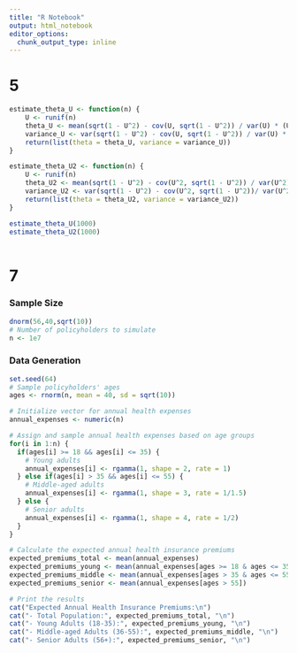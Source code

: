 ---
title: "R Notebook"
output: html_notebook
editor_options: 
  chunk_output_type: inline
---

# 5

```{r }
estimate_theta_U <- function(n) {
    U <- runif(n)
    theta_U <- mean(sqrt(1 - U^2) - cov(U, sqrt(1 - U^2)) / var(U) * (U - mean(U)))
    variance_U <- var(sqrt(1 - U^2) - cov(U, sqrt(1 - U^2)) / var(U) * (U - mean(U)))
    return(list(theta = theta_U, variance = variance_U))
}

estimate_theta_U2 <- function(n) {
    U <- runif(n)
    theta_U2 <- mean(sqrt(1 - U^2) - cov(U^2, sqrt(1 - U^2)) / var(U^2) * (U^2 - mean(U^2)))
    variance_U2 <- var(sqrt(1 - U^2) - cov(U^2, sqrt(1 - U^2))/ var(U^2) * (U^2 - mean(U^2)))
    return(list(theta = theta_U2, variance = variance_U2))
}

estimate_theta_U(1000)
estimate_theta_U2(1000)                      
                       
```

# 7


### Sample Size

```{r}
dnorm(56,40,sqrt(10))
# Number of policyholders to simulate
n <- 1e7
```

### Data Generation


```{r}
set.seed(64)
# Sample policyholders' ages
ages <- rnorm(n, mean = 40, sd = sqrt(10))

# Initialize vector for annual health expenses
annual_expenses <- numeric(n)

# Assign and sample annual health expenses based on age groups
for(i in 1:n) {
  if(ages[i] >= 18 && ages[i] <= 35) {
    # Young adults
    annual_expenses[i] <- rgamma(1, shape = 2, rate = 1)
  } else if(ages[i] > 35 && ages[i] <= 55) {
    # Middle-aged adults
    annual_expenses[i] <- rgamma(1, shape = 3, rate = 1/1.5)
  } else {
    # Senior adults
    annual_expenses[i] <- rgamma(1, shape = 4, rate = 1/2)
  }
}

# Calculate the expected annual health insurance premiums
expected_premiums_total <- mean(annual_expenses)
expected_premiums_young <- mean(annual_expenses[ages >= 18 & ages <= 35])
expected_premiums_middle <- mean(annual_expenses[ages > 35 & ages <= 55])
expected_premiums_senior <- mean(annual_expenses[ages > 55])

# Print the results
cat("Expected Annual Health Insurance Premiums:\n")
cat("- Total Population:", expected_premiums_total, "\n")
cat("- Young Adults (18-35):", expected_premiums_young, "\n")
cat("- Middle-aged Adults (36-55):", expected_premiums_middle, "\n")
cat("- Senior Adults (56+):", expected_premiums_senior, "\n")

```